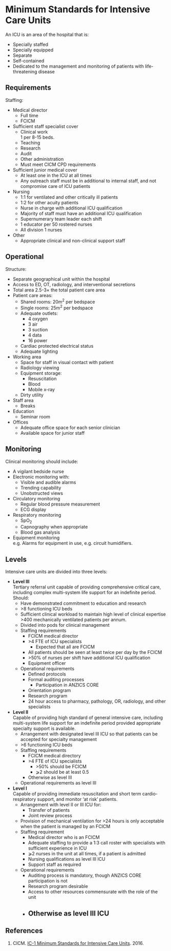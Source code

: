 # Minimum Standards for Intensive Care Units

An ICU is an area of the hospital that is:

* Specially staffed
* Specially equipped
* Separate
* Self-contained
* Dedicated to the management and monitoring of patients with life-threatening disease


## Requirements

Staffing:

* Medical director
	* Full time
	* FCICM
* Sufficient staff specialist cover
	* Clinical work\
	1 per 8-15 beds.
	* Teaching
	* Research
	* Audit
	* Other administration
	* Must meet CICM CPD requirements
* Sufficient junior medical cover
	* At least one in the ICU at all times
	* Any outreach staff must be in additional to internal staff, and not compromise care of ICU patients
* Nursing
	* 1:1 for ventilated and other critically ill patients
	* 1:2 for other acuity patients
	* Nurse in charge with additional ICU qualification
	* Majority of staff must have an additional ICU qualification
	* Supernumerary team leader each shift
	* 1 educator per 50 rostered nurses
	* All division 1 nurses
* Other
	* Appropriate clinical and non-clinical support staff


## Operational

Structure:

* Separate geographical unit within the hospital
* Access to ED, OT, radiology, and interventional secretions
* Total area 2.5-3× the total patient care area
* Patient care areas:
	* Shared rooms: 20m^2^ per bedspace
	* Single rooms: 25m^2^ per bedspace
	* Adequate outlets:
		* 4 oxygen
		* 3 air
		* 3 suction
		* 4 data
		* 16 power
	* Cardiac protected electrical status
	* Adequate lighting
* Working area
	* Space for staff in visual contact with patient
	* Radiology viewing
	* Equipment storage:
		* Resuscitation
		* Blood
		* Mobile x-ray
	* Dirty utility
* Staff area
	* Breaks
* Education
	* Seminar room
* Offices
	* Adequate office space for each senior clinician
	* Available space for junior staff


## Monitoring

Clinical monitoring should include:

* A vigilant bedside nurse
* Electronic monitoring with:
	* Visible and audible alarms
	* Trending capability
	* Unobstructed views
* Circulatory monitoring
	* Regular blood pressure measurement
	* ECG display
* Respiratory monitoring
	* SpO~2~
	* Capnography when appropriate
	* Blood gas analysis
* Equipment monitoring\
e.g. Alarms for equipment in use, e.g. circuit humidifiers.


## Levels

Intensive care units are divided into three levels:

* **Level III**\
Tertiary referral unit capable of providing comprehensive critical care, including complex multi-system life support for an indefinite period. Should:
	* Have demonstrated commitment to education and research
	* \>8 functioning ICU beds
	* Sufficient clinical workload to maintain high level of clinical expertise\
	>400 mechanically ventilated patients per annum.
	* Divided into pods for clinical management
	* Staffing requirements
		* FCICM medical director
		* \>4 FTE of ICU specialists
			* Expected that all are FCICM
		* All patients should be seen at least twice per day by the FCICM
		* \>50% of nurses per shift have additional ICU qualification
		* Equipment officer
	* Operational requirements
		* Defined protocols
		* Formal auditing processes
			* Participation in ANZICS CORE
		* Orientation program
		* Research program
		* 24 hour access to pharmacy, pathology, OR, radiology, and other specialists
* **Level II**\
Capable of providing high standard of general intensive care, including multi-system life support for an indefinite period provided appropriate specialty support is available.
	* Arrangement with designated level III ICU so that patients can be accepted for specialty management
	* \>6 functioning ICU beds
	* Staffing requirements
		* FCICM medical directory
		* \>4 FTE of ICU specialists
			* \>50% should be FCICM
			* ⩾2 should be at least 0.5
		* Otherwise as level III
	* Operational requirements as level III
* **Level I**\
Capable of providing immediate resuscitation and short term cardio-respiratory support, and monitor 'at risk' patients.
	* Arrangement with level II or III ICU for:
		* Transfer of patients
		* Joint review process
	* Provision of mechanical ventilation for >24 hours is only acceptable when the patient is managed by an FCICM
	* Staffing requirement
		* Medical director who is an FCICM
		* Adequate staffing to provide a 1:3 call roster with specialists with sufficient experience in ICU
		* ⩾2 nurses in the unit at all times, if a patient is admitted
		* Nursing qualifications as level III ICU
		* Support staff as required
	* Operational requirements
		* Auditing process is mandatory, though ANZICS CORE participation is not
		* Research program desirable
		* Access to other resources commensurate with the role of the unit
		* Otherwise as level III ICU
---

## References

1. CICM. [IC-1 Minimum Standards for Intensive Care Units](https://cicm.org.au/CICM_Media/CICMSite/Files/Professional/IC-1-Minimum-Standards-for-Intensive-Care-Units.pdf). 2016.	 